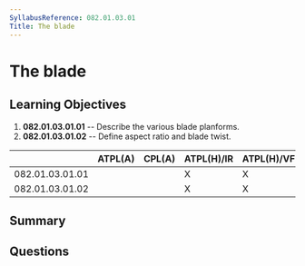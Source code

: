 ```yaml
---
SyllabusReference: 082.01.03.01
Title: The blade
---
```


# The blade

## Learning Objectives

1.  **082.01.03.01.01** -- Describe the various blade planforms.
2.  **082.01.03.01.02** -- Define aspect ratio and blade twist.

|                 | ATPL(A) | CPL(A) | ATPL(H)/IR | ATPL(H)/VFR | CPL(H) | IR | CBIR(A) |
| --------------- | ------- | ------ | ---------- | ----------- | ------ | -- | ------- |
| 082.01.03.01.01 |         |        | X          | X           | X      |    |         |
| 082.01.03.01.02 |         |        | X          | X           | X      |    |         |

## Summary

## Questions
